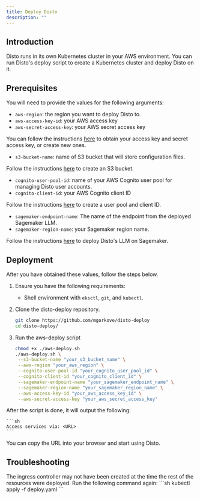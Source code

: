 ```yaml
---
title: Deploy Disto
description: ""
---
```


## Introduction

Disto runs in its own Kubernetes cluster in your AWS environment.
You can run Disto's deploy script to create a Kubernetes cluster and deploy Disto on it.

## Prerequisites

You will need to provide the values for the following arguments:

- `aws-region`: the region you want to deploy Disto to.
- `aws-access-key-id`: your AWS access key
- `aws-secret-access-key`: your AWS secret access key

You can follow the instructions [here](https://docs.aws.amazon.com/IAM/latest/UserGuide/id_credentials_access-keys.html) to obtain your access key and secret access key, or create new ones.

- `s3-bucket-name`: name of S3 bucket that will store configuration files.

Follow the instructions [here](s3) to create an S3 bucket.

- `cognito-user-pool-id`: name of your AWS Cognito user pool for managing Disto user accounts.
- `cognito-client-id`: your AWS Cognito client ID

Follow the instructions [here](user-pool) to create a user pool and client ID.

- `sagemaker-endpoint-name`: The name of the endpoint from the deployed Sagemaker LLM.
- `sagemaker-region-name`: your Sagemaker region name.

Follow the instructions [here](sagemaker) to deploy Disto's LLM on Sagemaker.

## Deployment

After you have obtained these values, follow the steps below.

1. Ensure you have the following requirements:

   - Shell environment with `eksctl`, `git`, and `kubectl`.

2. Clone the disto-deploy repository.

   ```sh
   git clone https://github.com/mgorkove/disto-deploy
   cd disto-deploy/
   ```

3. Run the aws-deploy script

   ```sh
   chmod +x ./aws-deploy.sh
   ./aws-deploy.sh \
    --s3-bucket-name "your_s3_bucket_name" \
    --aws-region "your_aws_region" \
    --cognito-user-pool-id "your_cognito_user_pool_id" \
    --cognito-client-id "your_cognito_client_id" \
    --sagemaker-endpoint-name "your_sagemaker_endpoint_name" \
    --sagemaker-region-name "your_sagemaker_region_name" \
    --aws-access-key-id "your_aws_access_key_id" \
    --aws-secret-access-key "your_aws_secret_access_key"
   ```

After the script is done, it will output the following:

    ```sh
    Access services via: <URL>
    ```

You can copy the URL into your browser and start using Disto.

## Troubleshooting

<AccordionGroup>
  <Accordion title="Internal error occurred: failed calling webhook "validate.nginx.ingress.kubernetes.io">
    The ingress controller may not have been created at the time the rest of the resources were deployed. Run the following command again:
    ```sh
    kubectl apply -f deploy.yaml
    ```
  </Accordion>
</AccordionGroup>
